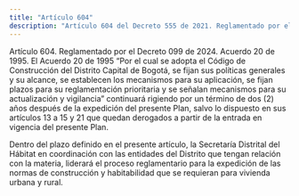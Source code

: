 ```yaml
---
title: "Artículo 604"
description: "Artículo 604 del Decreto 555 de 2021. Reglamentado por el Decreto 099 de 2024."
---
```


Artículo 604. Reglamentado por el Decreto 099 de 2024. Acuerdo 20 de 1995. El Acuerdo 20 de 1995 “Por el cual se adopta el Código de Construcción del Distrito Capital de Bogotá, se fijan sus políticas generales y su alcance, se establecen los mecanismos para su aplicación, se fijan plazos para su reglamentación prioritaria y se señalan mecanismos para su actualización y vigilancia” continuará rigiendo por un término de dos (2) años después de la expedición del presente Plan, salvo lo dispuesto en sus artículos 13 a 15 y 21 que quedan derogados a partir de la entrada en vigencia del presente Plan.
 
Dentro del plazo definido en el presente artículo, la Secretaría Distrital del Hábitat en coordinación con las entidades del Distrito que tengan relación con la materia, liderará el proceso reglamentario para la expedición de las normas de construcción y habitabilidad que se requieran para vivienda urbana y rural.